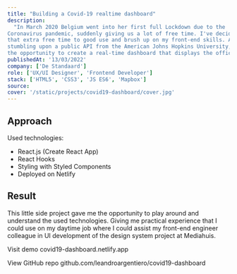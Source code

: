 ```yaml
---
title: "Building a Covid-19 realtime dashboard"
description:
  "In March 2020 Belgium went into her first full Lockdown due to the
Coronavirus pandemic, suddenly giving us a lot of free time. I've decided to use
that extra free time to good use and brush up on my front-end skills. After
stumbling upon a public API from the American Johns Hopkins University, I took
the opportunity to create a real-time dashboard that displays the official data."
publishedAt: '13/03/2022'
company: ['De Standaard']
role: ['UX/UI Designer', 'Frontend Developer']
stack: ['HTML5', 'CSS3', 'JS ES6', 'Mapbox']
source: 
cover: '/static/projects/covid19-dashboard/cover.jpg'
---
```


## Approach

Used technologies:

- React.js (Create React App)
- React Hooks
- Styling with Styled Components
- Deployed on Netlify

## Result

This little side project gave me the opportunity to play around and understand
the used technologies. Giving me practical experience that I could use on my
daytime job where I could assist my front-end engineer colleague in UI
development of the design system project at Mediahuis.

Visit demo covid19-dashboard.netlify.app

View GitHub repo github.com/leandroargentiero/covid19-dashboard
